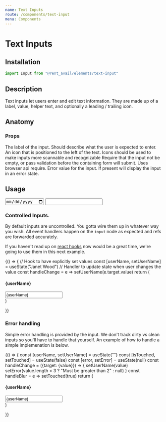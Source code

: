 ```yaml
---
name: Text Inputs
route: /components/text-input
menu: Components
---
```



# Text Inputs

<Status status="production" />

## Installation

```js
import Input from "@rent_avail/elements/text-input"
```

## Description

Text inputs let users enter and edit text information. They are made up of a label, value, helper text, and optionally a leading / trailing icon.

## Anatomy

### Props

<Prop name="label" type="string" required>
  The label of the input. Should describe what the user is expected to enter.
</Prop>

<Prop name="icon" type="ReactElement">
  An icon that is positioned to the left of the text. Icons should be used to make inputs
  more scannable and recognizable
</Prop>

<Prop name="required" type="boolean" defaultValue="false">
  Require that the input not be empty, or pass validation before the containing form will
  submit. Uses browser api require.
</Prop>

<Prop name="error" type="node">
  Error value for the input. If present will display the input in an error state.
</Prop>

## Usage

<Playground>
  <Input type="date" label="Payment Amount" icon={Anchor} />
  <Input required label="A really long label to make things extra clear for the user." />
</Playground>

### Controlled Inputs.
By default inputs are uncontrolled. You gotta wire them up in whatever way you wish. All event handlers happen on the `input` node as expected and refs are forwarded accurately.

If you haven't read up on [react hooks](https://reactjs.org/docs/hooks-intro.html) now would be a great time, we're going to use them in this next example.

<Playground column>
  {() => {
    // Hook to have explicitly set values
    const [userName, setUserName] = useState("Janet Wood")
    // Handler to update state when user changes the value
    const handleChange = e => setUserName(e.target.value)
    return (
      <div>
        <h4 style={{ marginBottom: "2rem" }}>{userName}</h4>
        <Input label="User Name" value={userName} onChange={handleChange} />
      </div>
    )

}}
</Playground>

### Error handling
Simple error handling is provided by the input. We don't track dirty vs clean inputs so you'll have to handle that yourself. An example of how to handle a simple implemenation is below.

<Playground column>
  {() => {
    const [userName, setUserName] = useState("")
    const [isTouched, setTouched] = useState(false)
    const [error, setError] = useState(null)
    const handleChange = ({target: {value}}) => {
      setUserName(value)
      setError(value.length < 3 ? "Must be greater than 2" : null)
    }
    const handleBlur = e => setTouched(true)
    return (
      <div>
        <h4 style={{ marginBottom: "2rem", height: "3rem" }}>{userName}</h4>
        <Input
          style={{ marginBottom: "1rem" }}
          label="User Name"
          value={userName}
          onChange={handleChange}
          onBlur={handleBlur}
          error={isTouched && error}
        />
      </div>
    )

}}
</Playground>

